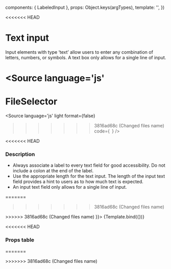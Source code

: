 

  components: { LabeledInput },
  props:      Object.keys(argTypes),
  template:   '<LabeledInput v-bind="$props" />',
})

<Meta title="Components/Form/Input" />

<<<<<<< HEAD
# Text input
Input elements with type ‘text’ allow users to enter any combination of letters, numbers, or symbols. A text box only allows for a single line of input.

<Source
  language='js'
=======
# FileSelector

<Source
  language='js'
  light
  format={false}
>>>>>>> 3816ad68c (Changed files name)
  code={`
  `}
/>

<<<<<<< HEAD

### Description 

- Always associate a label to every text field for good accessibility. Do not include a colon at the end of the label.
- Use the appropriate length for the text input. The length of the input text field provides a hint to users as to how much text is expected.
- An input text field only allows for a single line of input.



=======
>>>>>>> 3816ad68c (Changed files name)
<Canvas>
  <Story
    name="LabeledInput"
    args={{
<<<<<<< HEAD
      label: 'Label:',
      value: 'Simon'
=======
      label: 'Name:',
>>>>>>> 3816ad68c (Changed files name)
    }}>
    {Template.bind({})}
  </Story>
</Canvas>

<<<<<<< HEAD
### Props table

<ArgsTable of={LabeledInput} />

=======

<ArgsTable of={LabeledInput} />
>>>>>>> 3816ad68c (Changed files name)

